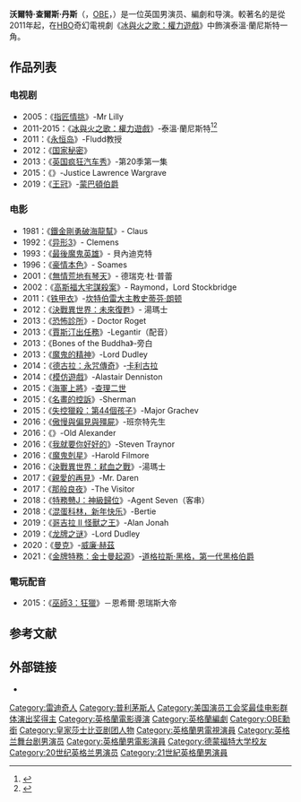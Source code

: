 {{noteTA
|G1=Show
|G2=Movie
|T=zh-cn:查尔斯·丹斯; zh-hk:查理斯·丹士; zh-tw:查爾斯·丹斯;
|1=zh-cn:查尔斯; zh-hk:查理斯; zh-tw:查爾斯;
|2=zh-cn:丹斯; zh-hk:丹士; zh-tw:丹斯;
}}
{{藝人
| type = 男演員
| name = 查爾斯·丹斯
| foreignname = Charles Dance
| honorific_suffix = [[OBE|OBE]]
| image = Charles Dance 2012 (cropped).jpg
| caption = 丹斯於2012年7月
| birthname = Walter Charles Dance
| birth_date = {{Birth date and age|1946|10|10|df=yes}}
| birth_place = {{ENG}}[[伍斯特郡|伍斯特郡]][[雷迪奇|雷迪奇]]
| occupation = [[演員|演員]]，[[電影導演|電影導演]]，[[編劇|編劇]]
| years_active = 1974年至今
| spouse = Joanna Haythorn（1970年至2004年）
| children = 3
| nationality = {{GBR}} 
| residence =
| education = [[普利茅斯藝術學院|普利茅斯藝術學院]]
}}
'''沃爾特·查爾斯·丹斯'''（{{lang-en|'''Walter Charles Dance'''}}，[[大英帝國勳章|OBE]]，{{bd|1946年|10月10日}}）是一位英国男演员、編劇和导演。較著名的是從2011年起，在[[HBO|HBO]]奇幻電視劇《[[冰與火之歌：權力遊戲|冰與火之歌：權力遊戲]]》中飾演泰溫·蘭尼斯特一角。

== 作品列表 ==
===电视剧===
*2005：《[[指匠情挑_(电视剧)|指匠情挑]]》-Mr Lilly 
*2011-2015：《[[冰與火之歌：權力遊戲|冰與火之歌：權力遊戲]]》-泰溫·蘭尼斯特<ref>{{cite web |url=http://www.hbo.com/game-of-thrones/index.html#/game-of-thrones/cast-and-crew/tywin-lannister/bio/tywin-lannister.html |title=''Game of Thrones'' Cast and Crew: Tywin Lannister played by Charles Dance |publisher=[[HBO|HBO]] |accessdate=December 25, 2015 |archive-date=2015-04-07 |archive-url=https://web.archive.org/web/20150407142816/http://www.hbo.com/game-of-thrones/index.html#/game-of-thrones/cast-and-crew/tywin-lannister/bio/tywin-lannister.html |dead-url=yes }}</ref><ref>{{cite web|url=http://www.hbo.com/game-of-thrones/index.html#/game-of-thrones/cast-and-crew/index.html|title=The Official Website for the HBO Series Game of Thrones - Season 4|work=HBO|access-date=2016-02-16|archive-date=2015-04-07|archive-url=https://web.archive.org/web/20150407142816/http://www.hbo.com/game-of-thrones/index.html#/game-of-thrones/cast-and-crew/index.html|dead-url=yes}}</ref>
*2011：《[[永恒岛_(迷你剧)|永恒岛]]》-Fludd教授
*2012：《[[国家秘密_(电视剧)|国家秘密]]》
*2013：《[[英国疯狂汽车秀|英国疯狂汽车秀]]》-第20季第一集
*2015：《{{link-en|無人生還 (電視劇)|And Then There Were None (TV series)|一個都不留}}》-Justice Lawrence Wargrave
*2019：《[[王冠_(電視劇)|王冠]]》-[[第一代緬甸的蒙巴頓伯爵路易斯·蒙巴頓|蒙巴頓伯爵]]

===电影===
*1981：《[[鐵金剛勇破海龍幫|鐵金剛勇破海龍幫]]》- Claus
*1992：《[[异形3|异形3]]》- Clemens
*1993：《[[最後魔鬼英雄|最後魔鬼英雄]]》- 貝內迪克特
*1996：《[[豪情本色|豪情本色]]》- Soames
*2001：《[[無情荒地有琴天|無情荒地有琴天]]》- 德瑞克·杜·普蕾
*2002：《[[高斯福大宅謀殺案|高斯福大宅謀殺案]]》- Raymond，Lord Stockbridge
*2011：《[[铁甲衣|铁甲衣]]》-[[坎特伯雷大主教|坎特伯雷大主教]][[史蒂芬·朗顿|史蒂芬·朗顿]]
*2012：《[[決戰異世界：未來復甦|決戰異世界：未來復甦]]》- 湯瑪士
*2013：《[[恐怖診所|恐怖診所]]》- Doctor Roget
*2013：《[[賈斯汀出任務|賈斯汀出任務]]》-Legantir（配音）
*2013：《Bones of the Buddha》-旁白
*2013：《[[魔鬼的精神|魔鬼的精神]]》-Lord Dudley
*2014：《[[德古拉：永咒傳奇|德古拉：永咒傳奇]]》-[[卡利古拉|卡利古拉]]
*2014：《[[模仿遊戲|模仿遊戲]]》-Alastair Denniston
*2015：《[[海軍上將_(2015年電影)|海軍上將]]》-[[查理二世_(英格蘭)|查理二世]]
*2015：《[[名畫的控訴|名畫的控訴]]》-Sherman
*2015：《[[失控獵殺：第44個孩子|失控獵殺：第44個孩子]]》-Major Grachev
*2016：《[[傲慢與偏見與殭屍_(電影)|傲慢與偏見與殭屍]]》-班奈特先生
*2016：《{{link-en|儘管雪落|Despite the Falling Snow}}》-Old Alexander
*2016：《[[我就要你好好的_(電影)|我就要你好好的]]》-Steven Traynor
*2016：《[[魔鬼剋星_(2016年電影)|魔鬼剋星]]》-Harold Filmore
*2016：《[[決戰異世界：弒血之戰|決戰異世界：弒血之戰]]》-湯瑪士
*2017：《[[親愛的再見|親愛的再見]]》-Mr. Daren
*2017：《[[那般良夜|那般良夜]]》-The Visitor
*2018：《[[特務戇J：神級歸位|特務戇J：神級歸位]]》-Agent Seven（客串）
*2018：《[[混蛋科林，新年快乐|混蛋科林，新年快乐]]》-Bertie
*2019：《[[哥吉拉_II_怪獸之王|哥吉拉 II 怪獸之王]]》-Alan Jonah
*2019：《[[龙牌之谜|龙牌之谜]]》-Lord Dudley
*2020：《[[曼克_(電影)|曼克]]》-[[威廉·赫茲|威廉·赫茲]]
*2021：《[[金牌特務：金士曼起源|金牌特務：金士曼起源]]》-[[道格拉斯·黑格，第一代黑格伯爵|道格拉斯·黑格，第一代黑格伯爵]]

=== 電玩配音 ===
*2015：《[[巫師3：狂獵|巫師3：狂獵]]》－恩希爾·恩瑞斯大帝

== 参考文献 ==
{{Reflist|30em}}

== 外部链接 ==
* {{Imdb name|1097|Charles Dance}}

{{2001至2010年美国演员工会奖最佳电影群体演出奖}}

{{Authority control}}
{{DEFAULTSORT:Dance, Charles}}
[[Category:雷迪奇人|Category:雷迪奇人]]
[[Category:普利茅斯人|Category:普利茅斯人]]
[[Category:美国演员工会奖最佳电影群体演出奖得主|Category:美国演员工会奖最佳电影群体演出奖得主]]
[[Category:英格蘭電影導演|Category:英格蘭電影導演]]
[[Category:英格蘭編劇|Category:英格蘭編劇]]
[[Category:OBE勳銜|Category:OBE勳銜]]
[[Category:皇家莎士比亚剧团人物|Category:皇家莎士比亚剧团人物]]
[[Category:英格蘭男電視演員|Category:英格蘭男電視演員]]
[[Category:英格兰舞台剧男演员|Category:英格兰舞台剧男演员]]
[[Category:英格蘭男電影演員|Category:英格蘭男電影演員]]
[[Category:德蒙福特大学校友|Category:德蒙福特大学校友]]
[[Category:20世纪英格兰男演员|Category:20世纪英格兰男演员]]
[[Category:21世紀英格蘭男演員|Category:21世紀英格蘭男演員]]